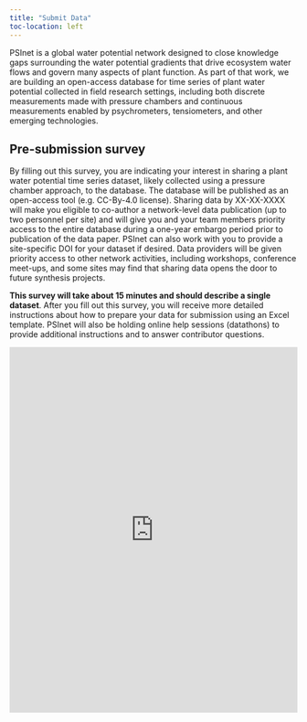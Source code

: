 ```yaml
---
title: "Submit Data"
toc-location: left
---
```


PSInet is a global water potential network designed to close knowledge gaps surrounding the water potential gradients that drive ecosystem water flows and govern many aspects of plant function. As part of that work, we are building an open-access database for time series of plant water potential collected in field research settings, including both discrete measurements made with pressure chambers and continuous measurements enabled by psychrometers, tensiometers, and other emerging technologies.

## Pre-submission survey

By filling out this survey, you are indicating your interest in sharing a plant water potential time series dataset, likely collected using a pressure chamber approach, to the database. The database will be published as an open-access tool (e.g. CC-By-4.0 license). Sharing data by XX-XX-XXXX will make you eligible to co-author a network-level data publication (up to two personnel per site) and will give you and your team members priority access to the entire database during a one-year embargo period prior to publication of the data paper. PSInet can also work with you to provide a site-specific DOI for your dataset if desired. Data providers will be given priority access to other network activities, including workshops, conference meet-ups, and some sites may find that sharing data opens the door to future synthesis projects.

<b>This survey will take about 15 minutes and should describe a single dataset</b>. After you fill out this survey, you will receive more detailed instructions about how to prepare your data for submission using an Excel template. PSInet will also be holding online help sessions (datathons) to provide additional instructions and to answer contributor questions.

```{=html}
<iframe id = "presub_survey" src = "https://viz.datascience.arizona.edu/PSInet_presubmission_survey/" style="border: none; width: 100%; height: 640px" frameborder="0"></iframe>
```
